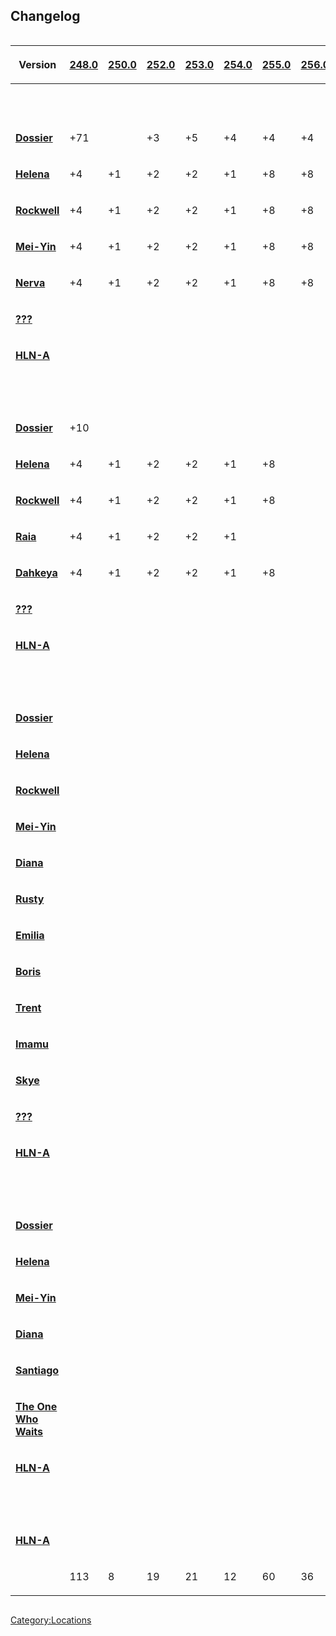 ==Changelog==
<div style="overflow-x:auto;">
{| class="wikitable mw-collapsible mw-collapsed" style="text-align:center"
|-
! Version !! [[248.0]] !! [[250.0]] !! [[252.0]] !! [[253.0]] !! [[254.0]] !! [[255.0]] !! [[256.0]] !! [[257.0]] !! [[258.0]] !! [[259.0]] !! [[267.0]] !! [[268.0]] !! [[275.0]] !! [[280.114]] !! [[281.107]] !! [[282.102]] !! [[283.101]] !! [[284.104]] !! [[285.104]] !! [[299.26]] !! [[300.6]] !! [[303.1]] !! [[306.41]] !! [[316.18]] !! TOTAL
|-
| colspan="26" style="text-align: center;" class="explorernot-change-tableend" | '''[[The Island]]''' <!--234 Notes-->
|-
| '''[[Dossiers|Dossier]]''' || +71 ||  || +3 || +5 || +4 || +4 || +4 || +4 || +5 || || +1 || || || || || || || || || || || || || || class="explorernot-change-tableend" | 101
|-
| '''[[Explorer Notes#Helena Walker|Helena]]''' || +4 || +1 || +2 || +2 || +1 || +8 || +8 || || +3 || +1 || || || || || || || || || || || || || || || class="explorernot-change-tableend" | 30
|-
| '''[[Explorer Notes#Sir Edmund Rockwell|Rockwell]]''' || +4 || +1 || +2 || +2 || +1 || +8 || +8 || || +2 || +1 || || || || || || || || || || || || || || || class="explorernot-change-tableend" | 29
|-
| '''[[Explorer Notes#Mei Yin Li|Mei-Yin]]''' || +4 || +1 || +2 || +2 || +1 || +8 || +8 ||  || +4 || || || || || || || || || || || || || || || || class="explorernot-change-tableend" | 31
|-
| '''[[Explorer Notes#Gaius Marcellus Nerva|Nerva]]''' || +4 || +1 || +2 || +2 || +1 || +8 || +8 || || +4 || || || || || || || || || || || || || || || || class="explorernot-change-tableend" | 30
|-
| '''[[Explorer Notes#???|???]]''' || || || || || || || || || || || || || || +1 || +1 || +1 || +1 || +1 || || || || || || || class="explorernot-change-tableend" | 5
|-
| '''[[Explorer Notes#HLN-A|HLN-A]]''' || || || || || || || || || || || || || || || || || || || || +3 || || || || 5 || class="explorernot-change-tableend" | 8
|-
| colspan="26" style="text-align: center;" class="explorernot-change-tableend" | '''[[Scorched Earth]]''' <!--140 Notes-->
|-
| '''[[Dossiers|Dossier]]''' || +10 || || || || || || || || || || || +1 || || || || || || || || || || || || || class="explorernot-change-tableend" | 11
|-
| '''[[Explorer Notes#Helena Walker|Helena]]''' || +4 || +1 || +2 || +2 || +1 || +8 || || || +12 || || || || || || || || || || || || || || || ||  class="explorernot-change-tableend" | 30
|-
| '''[[Explorer Notes#Sir Edmund Rockwell|Rockwell]]''' || +4 || +1 || +2 || +2 || +1 || +8 || || || +12 || || || || || || || || || || || || || || || ||  class="explorernot-change-tableend" | 30
|-
| '''[[Explorer Notes#Raia|Raia]]''' || +4 || +1 || +2 || +2 || +1 || || || +8 || +12 || || || || || || || || || || || || || || || || class="explorernot-change-tableend" | 30
|-
| '''[[Explorer Notes#John Dahkeya|Dahkeya]]''' || +4 || +1 || +2 || +2 || +1 || +8 || || || +12 || || || || || || || || || || || || || || || ||  class="explorernot-change-tableend" | 30
|-
| '''[[Explorer Notes#???|???]]''' || || || || || || || || || || || || || || +1 || +1 || +1 || +1 || +1  || || || || || || || class="explorernot-change-tableend" | 5
|-
| '''[[Explorer Notes#HLN-A|HLN-A]]''' || || || || || || || || || || || || || || || || || || || || +2 || +2 || || || || class="explorernot-change-tableend" | 4
|-
| colspan="26" style="text-align: center;" class="explorernot-change-tableend" | '''[[Aberration]]''' <!--159 Notes-->
|-
| '''[[Dossiers|Dossier]]''' || || || || || || || || || || || || || 14 || || || || || || || || || || || ||  class="explorernot-change-tableend" | 14
|-
| '''[[Explorer Notes#Helena Walker|Helena]]''' || || || || || || || || || || || || || +30 || || || || || || || || || || || || class="explorernot-change-tableend" | 30
|-
| '''[[Explorer Notes#Sir Edmund Rockwell|Rockwell]]''' || || || || || || || || || || || || || +30 || || || || || || || || || || || || class="explorernot-change-tableend" | 30
|-
| '''[[Explorer Notes#Mei Yin Li|Mei-Yin]]''' || || || || || || || || || || || || || +30 || || || || || || || || || || || || class="explorernot-change-tableend" | 30
|-
| '''[[Explorer Notes#Diana Altaras|Diana]]''' || || || || || || || || || || || || || +20 || || || || || || || || || || || || class="explorernot-change-tableend" | 20
|-
| '''[[Explorer Notes#Rusty Stafford|Rusty]]''' || || || || || || || || || || || || || +5 || || || || || || || || || || || || class="explorernot-change-tableend" | 5
|-
| '''[[Explorer Notes#Emilia Müller|Emilia]]''' || || || || || || || || || || || || || +5 || || || || || || || || || || || || class="explorernot-change-tableend" | 5
|-
| '''[[Explorer Notes#Boris|Boris]]''' || || || || || || || || || || || || || +5 || || || || || || || || || || || || class="explorernot-change-tableend" | 5
|-
| '''[[Explorer Notes#Trent|Trent]]''' || || || || || || || || || || || || || +5 || || || || || || || || || || || ||  class="explorernot-change-tableend" | 5
|-
| '''[[Explorer Notes#Imamu|Imamu]]''' || || || || || || || || || || || || || +5 || || || || || || || || || || || ||  class="explorernot-change-tableend" | 5
|-
| '''[[Explorer Notes#Skye|Skye]]''' || || || || || || || || || || || || || +1 || || || || || || || || || || || || class="explorernot-change-tableend" | 1
|-
| '''[[Explorer Notes#???|???]]''' || || || || || || || || || || || || || || +1 || +1 || +1 || +1 || +1 || || || || || || || class="explorernot-change-tableend" | 5
|-
| '''[[Explorer Notes#HLN-A|HLN-A]]''' || || || || || || || || || || || || || || || || || || || || || +3 || +1 || || || class="explorernot-change-tableend" | 4
|-
| colspan="26" style="text-align: center;" class="explorernot-change-tableend" | '''[[Extinction]]''' <!--164 Notes-->
|-
| '''[[Dossiers|Dossier]]''' || || || || || || || || || || || || || || || || || || || +10 || || || || || ||  class="explorernot-change-tableend" | 10
|-
| '''[[Explorer Notes#Helena|Helena]]''' || || || || || || || || || || || || || || || || || || || +30 || || || || || || class="explorernot-change-tableend" | 30
|-
| '''[[Explorer Notes#Mei Yin Li|Mei-Yin]]''' || || || || || || || || || || || || || || || || || || || +30 || || || || || || class="explorernot-change-tableend" | 30
|-
| '''[[Explorer Notes#Diana Altaras|Diana]]''' || || || || || || || || || || || || || || || || || ||  || +30 || || || || || || class="explorernot-change-tableend" | 30
|-
| '''[[Explorer Notes#Santiago|Santiago]]''' || || || || || || || || || || || || || || || || || || || +30 || || || || || || class="explorernot-change-tableend" | 30
|-
| '''[[Explorer Notes#The One Who Waits|The One Who Waits]]''' || || || || || || || || || || || || || || || || || || || +30 || || || || || || class="explorernot-change-tableend" | 30
|-
| '''[[Explorer Notes#HLN-A|HLN-A]]''' || || || || || || || || || || || || || || || || || || || || || || +4 || || || class="explorernot-change-tableend" | 4
|-
| colspan="26" style="text-align: center;" class="explorernot-change-tableend" | '''[[Genesis: Part 1]]''' <!--150 Notes-->
|-
| '''[[Explorer Notes#HLN-A|HLN-A]]''' || || || || || || || || || || || || || || || || || || || || || || || +150 || ||  class="explorernot-change-tableend" | 150
|-
| class="explorernot-change-tableend" | 
| class="explorernot-change-tableend" | 113
| class="explorernot-change-tableend" | 8
| class="explorernot-change-tableend" | 19
| class="explorernot-change-tableend" | 21
| class="explorernot-change-tableend" | 12
| class="explorernot-change-tableend" | 60
| class="explorernot-change-tableend" | 36
| class="explorernot-change-tableend" | 12
| class="explorernot-change-tableend" | 66
| class="explorernot-change-tableend" | 2
| class="explorernot-change-tableend" | 2
| class="explorernot-change-tableend" | 1
| class="explorernot-change-tableend" | 150
| class="explorernot-change-tableend" | 3
| class="explorernot-change-tableend" | 3
| class="explorernot-change-tableend" | 3
| class="explorernot-change-tableend" | 3
| class="explorernot-change-tableend" | 3
| class="explorernot-change-tableend" | 160
| class="explorernot-change-tableend" | 5
| class="explorernot-change-tableend" | 5
| class="explorernot-change-tableend" | 5
| class="explorernot-change-tableend" | 150
| class="explorernot-change-tableend" | 5
| class="explorernot-change-tableend" | '''847'''
|}
</div>
</onlyinclude>

[[Category:Locations]]
